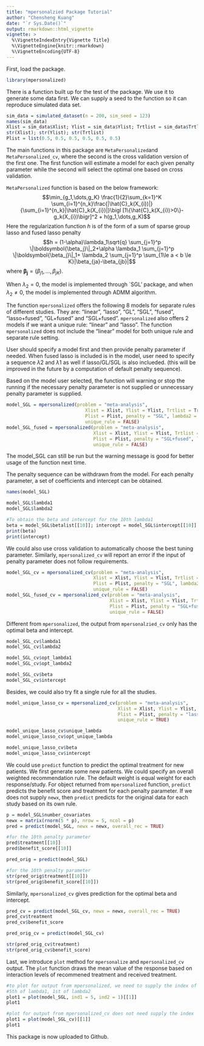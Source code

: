```yaml
---
title: "mpersonalzied Package Tutorial"
author: "Chensheng Kuang"
date: "`r Sys.Date()`"
output: rmarkdown::html_vignette
vignette: >
  %\VignetteIndexEntry{Vignette Title}
  %\VignetteEngine{knitr::rmarkdown}
  %\VignetteEncoding{UTF-8}
---
```


First, load the package.
```r
library(mpersonalized)
```

There is a function built up for the test of the package. We use it to generate some data first. We can supply a seed to the function so it can reproduce simulated data set.
```r
sim_data = simulated_dataset(n = 200, sim_seed = 123)
names(sim_data)
Xlist = sim_data$Xlist; Ylist = sim_data$Ylist; Trtlist = sim_data$Trtlist
str(Xlist); str(Ylist); str(Trtlist)
Plist = list(0.5, 0.5, 0.5, 0.5, 0.5, 0.5)
```

The main functions in this package are `MetaPersonalized`and `MetaPersonalized_cv`, where the second is the cross validation version of the first one. The first function will estimate a model for each given penalty parameter while the second will select the optimal one based on cross validation. 

`MetaPersonalized` function is based on the below framework:
$$\min_{g_1,\dots,g_K} \frac{1}{2}\sum_{k=1}^K \sum_{i=1}^{n_k}\frac{|\hat{C}_k(X_{i})|}{\sum_{i=1}^{n_k}|\hat{C}_k(X_{i})|}\bigl [1\{\hat{C}_k(X_{i})>0\}-g_k(X_{i})\bigr]^2 + h(g_1,\dots,g_K)$$
Here the regularization function $h$ is of the form of a sum of sparse group lasso and fused lasso penalty
$$h = (1-\alpha)\lambda_1\sqrt{q} \sum_{j=1}^p \|\boldsymbol{\beta_j}\|_2+\alpha \lambda_1  \sum_{j=1}^p \|\boldsymbol{\beta_j}\|_1+ \lambda_2 \sum_{j=1}^p \sum_{1\le a < b \le K}|\beta_{ja}-\beta_{jb}|$$
where $\boldsymbol{\beta_j}=(\beta_{j1},\dots,\beta_{jK})$.

When $\lambda_2 = 0$, the model is implemented through `SGL' package, and when $\lambda_2 \ne 0$, the model is implemented through ADMM algorithm.

The function `mpersonalized` offers the following 8 models for separate rules of different studies. They are: "linear", "lasso", "GL", "SGL", "fused", "lasso+fused", "GL+fused" and "SGL+fused". `mpersonalized` also offers 2 models if we want a unique rule: "linear" and "lasso". The function `mpersonalized` does not include the "linear" model for both unique rule and separate rule setting.

User should specify a model first and then provide penalty parameter if needed. When fused lasso is included is in the model, user need to specify a sequence $\lambda2$ and $\lambda1$ as well if lasso/GL/SGL is also inclueded. (this will be improved in the future by a computation of default penalty sequence).

Based on the model user selected, the function will warning or stop the running if the necessary penalty parameter is not supplied or unnecessary penalty parameter is supplied.
```r
model_SGL = mpersonalized(problem = "meta-analysis",
                             Xlist = Xlist, Ylist = Ylist, Trtlist = Trtlist,
                             Plist = Plist, penalty = "SGL", lambda2 = seq(0.01, 0.1, 0.01), 
                             unique_rule = FALSE)
model_SGL_fused = mpersonalized(problem = "meta-analysis",
                                Xlist = Xlist, Ylist = Ylist, Trtlist = Trtlist,
                                Plist = Plist, penalty = "SGL+fused", lambda2 = seq(0.01, 0.1, 0.01), 
                                unique_rule = FALSE)
```

The model_SGL can still be run but the warning message is good for better usage of the function next time.

The penalty sequence can be withdrawn from the model. For each penalty parameter, a set of coefficients and intercept can be obtained. 
```r
names(model_SGL)

model_SGL$lambda1 
model_SGL$lambda2

#To obtain the beta and intercept for the 10th lambda1
beta = model_SGL$betalist[[10]]; intercept = model_SGL$intercept[[10]]
print(beta)
print(intercept)
```

We could also use cross validation to automatically choose the best tuning parameter. Similarly, `mpersonalized_cv` will report an error if the input of penalty parameter does not follow requirements.

```r
model_SGL_cv = mpersonalized_cv(problem = "meta-analysis",
                                Xlist = Xlist, Ylist = Ylist, Trtlist = Trtlist,
                                Plist = Plist, penalty = "SGL", lambda2 = seq(0.01, 0.1, 0.01), 
                                unique_rule = FALSE)
model_SGL_fused_cv = mpersonalized_cv(problem = "meta-analysis",
                                      Xlist = Xlist, Ylist = Ylist, Trtlist = Trtlist,
                                      Plist = Plist, penalty = "SGL+fused", lambda2 = seq(0.01, 0.1, 0.01), 
                                      unique_rule = FALSE)
```

Different from `mpersonalized`, the output from `mpersonalzied_cv` only has the optimal beta and intercept.
```r
model_SGL_cv$lambda1
model_SGL_cv$lambda2

model_SGL_cv$opt_lambda1
model_SGL_cv$opt_lambda2

model_SGL_cv$beta
model_SGL_cv$intercept
```

Besides, we could also try fit a single rule for all the studies.
```r
model_unique_lasso_cv = mpersonalized_cv(problem = "meta-analysis",
                                         Xlist = Xlist, Ylist = Ylist, Trtlist = Trtlist,
                                         Plist = Plist, penalty = "lasso", 
                                         unique_rule = TRUE)

model_unique_lasso_cv$unique_lambda
model_unique_lasso_cv$opt_unique_lambda

model_unique_lasso_cv$beta
model_unique_lasso_cv$intercept
```

We could use `predict` function to predict the optimal treatment for new patients. We first generate some new patients. We could specify an overall weighted recommendation rule. The default weight is equal weight for each response/study. For object returned from `mpersonalized`  function, `predict` predicts the benefit score and treatment for each penalty parameter. If we does not supply `newx`, then `predict` predicts for the original data for each study based on its own rule.
```r
p = model_SGL$number_covariates
newx = matrix(rnorm(5 * p), nrow = 5, ncol = p)
pred = predict(model_SGL, newx = newx, overall_rec = TRUE)

#for the 10th penalty parameter
pred$treatment[[10]]
pred$benefit_score[[10]]

pred_orig = predict(model_SGL)

#for the 10th penalty parameter
str(pred_orig$treatment[[10]])
str(pred_orig$benefit_score[[10]])
```

Similarly, `mpersonalized_cv` gives prediction for the optimal beta and intercept.
```r
pred_cv = predict(model_SGL_cv, newx = newx, overall_rec = TRUE)
pred_cv$treatment
pred_cv$benefit_score

pred_orig_cv = predict(model_SGL_cv)

str(pred_orig_cv$treatment)
str(pred_orig_cv$benefit_score)
```

Last, we introduce `plot` method for `mpersonalize` and `mpersonalized_cv` output. The `plot` function draws the mean value of the response based on interaction levels of recommened treatment and received treatment.
```r
#to plot for output from mpersonalized, we need to supply the index of penalty parameter
#5th of lambda1, 1st of lambda2
plot1 = plot(model_SGL, ind1 = 5, ind2 = 1)[[1]]
plot1

#plot for output from mpersonalized_cv does not need supply the index
plot1 = plot(model_SGL_cv)[[1]]
plot1
```

This package is now uploaded to Github. 
